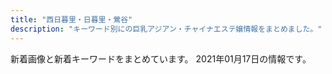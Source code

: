 ```yaml
---
title: "西日暮里・日暮里・鶯谷"
description: "キーワード別にの巨乳アジアン・チャイナエステ嬢情報をまとめました。"
---
```


新着画像と新着キーワードをまとめています。
2021年01月17日の情報です。

<DmmAffiliateIns />
<KeywordTable
  shops={
    [
    {
        "img_links": [
            "http://www.relax-mirai.info/images/m04.jpg",
            "http://www.relax-mirai.info/images/qr.jpg",
            "http://www.relax-mirai.info/images/sayuri1.jpg",
            "http://www.relax-mirai.info/images/info01.jpg",
            "http://www.relax-mirai.info/images/info02.jpg",
            "http://www.relax-mirai.info/i/images/sayuri1.jpg",
            "http://www.relax-mirai.info/gals/aki1.jpg",
            "http://www.relax-mirai.info/i/images/momo1.jpg",
            "http://www.relax-mirai.info/gals/emi1.jpg",
            "http://www.relax-mirai.info/images/risa1.jpg",
            "http://www.relax-mirai.info/gals/risa1.jpg",
            "http://www.relax-mirai.info/images/momo1.jpg",
            "http://www.relax-mirai.info/gals/kaka1.jpg",
            "http://www.relax-mirai.info/images/m03.jpg",
            "http://www.relax-mirai.info/i/120/sayuri1.jpg",
            "http://www.relax-mirai.info/images/m02.jpg"
        ],
        "url": "http://www.relax-mirai.info/",
        "name": "\u672a\u6765",
        "station": "\u65e5\u66ae\u91cc\u99c5\u6771\u53e3",
        "keywords": {}
    },
    {
        "station": "JR\u897f\u65e5\u66ae\u91cc\u99c5",
        "img_links": [
            "http://www.hohoemi.es-relax.info/images/162-1.jpg",
            "http://www.hohoemi.es-relax.info/images/r01.jpg",
            "http://www.hohoemi.es-relax.info/i/room/r01.jpg",
            "http://www.hohoemi.es-relax.info/gals/karin1.jpg",
            "http://www.hohoemi.es-relax.info/images/img04.jpg",
            "http://www.hohoemi.es-relax.info/gals/mimi1.jpg",
            "http://www.hohoemi.es-relax.info/gals/nana1.jpg",
            "http://www.hohoemi.es-relax.info/gals/yuri1.jpg",
            "http://www.hohoemi.es-relax.info/i/room/r03.jpg",
            "http://www.hohoemi.es-relax.info/images/img02.jpg",
            "http://www.hohoemi.es-relax.info/gals/monika1.jpg",
            "http://www.hohoemi.es-relax.info/i/room/r02.jpg",
            "http://www.hohoemi.es-relax.info/gals/egao1.jpg",
            "http://www.hohoemi.es-relax.info/images/img03.jpg",
            "http://www.hohoemi.es-relax.info/images/r03.jpg",
            "http://www.hohoemi.es-relax.info/i/room/r04.jpg",
            "http://www.hohoemi.es-relax.info/images/newsbar.jpg",
            "http://www.hohoemi.es-relax.info/gals/rika1.jpg",
            "http://www.hohoemi.es-relax.info/gals/nanami1.jpg",
            "http://www.hohoemi.es-relax.info/gals/yuyu1.jpg",
            "http://www.hohoemi.es-relax.info/images/r02.jpg",
            "http://www.hohoemi.es-relax.info/images/r04.jpg",
            "http://www.hohoemi.es-relax.info/gals/mirai1.jpg",
            "http://www.hohoemi.es-relax.info/images/r05.jpg",
            "http://www.hohoemi.es-relax.info/images/nanami1.jpg"
        ],
        "keywords": {},
        "url": "http://www.hohoemi.es-relax.info/",
        "name": "\u307b\u307b\u3048\u307f"
    },
    {
        "name": "\u30df\u30a1\u30aa\u30df\u30a1\u30aa",
        "url": "http://www.es-ms.work/",
        "keywords": {},
        "img_links": [
            "http://www.es-ms.work/images/rec2.jpg",
            "http://www.es-ms.work/images/3.jpg",
            "http://www.es-ms.work/images/rec1.jpg",
            "http://www.es-ms.work/images/interior_t.jpg",
            "http://www.es-ms.work/images/news.jpg",
            "http://www.es-ms.work/images/2.jpg",
            "http://www.es-ms.work/staff/kaya.jpg",
            "http://www.es-ms.work/staff/rina.jpg",
            "http://www.es-ms.work/images/ac1.jpg",
            "http://www.es-ms.work/images/s1.png",
            "http://www.es-ms.work/img/sayuri1.jpg",
            "http://www.es-ms.work/images/int1.jpg",
            "http://www.es-ms.work/images/staff_t.jpg",
            "http://www.es-ms.work/staff/sayuri.jpg",
            "http://www.es-ms.work/images/int2.jpg",
            "http://www.es-ms.work/images/tg.jpg",
            "http://www.es-ms.work/images/head.jpg",
            "http://www.es-ms.work/images/sys.jpg",
            "http://www.es-ms.work/images/1.jpg",
            "http://www.es-ms.work/img/rina1.jpg",
            "http://www.es-ms.work/img/kaya1.jpg"
        ],
        "station": "JR\u9daf\u8c37\u99c5\u5317\u53e3"
    },
    {
        "url": "http://onkyoukou.tyo.cm/",
        "station": "JR\u897f\u65e5\u66ae\u91cc\u99c5",
        "name": "\u6e29\u99a8\u6e2f-\u304a\u3093\u304d\u3087\u3046\u3053\u3046-",
        "img_links": [
            "http://onkyoukou.tyo.cm/images/line.jpg",
            "http://onkyoukou.tyo.cm/images/acc3.jpg",
            "http://onkyoukou.tyo.cm/images/top.png",
            "http://onkyoukou.tyo.cm/photos/sites/88/2017/03/staff4.jpg",
            "http://onkyoukou.tyo.cm/images/acc1.jpg",
            "http://onkyoukou.tyo.cm/images/s_staff1.jpg",
            "http://onkyoukou.tyo.cm/images/nbj1.jpg",
            "http://onkyoukou.tyo.cm/images/n1.jpg",
            "http://onkyoukou.tyo.cm/photos/sites/88/2020/03/2020030111163079.jpg",
            "http://onkyoukou.tyo.cm/images/s_staff.jpg",
            "http://onkyoukou.tyo.cm/images/face_bj3.jpg",
            "http://onkyoukou.tyo.cm/images/s_pick.jpg",
            "http://onkyoukou.tyo.cm/images/n3.jpg",
            "http://onkyoukou.tyo.cm/images/s_news.jpg",
            "http://onkyoukou.tyo.cm/images/s_face.jpg",
            "http://onkyoukou.tyo.cm/images/nbj3.jpg",
            "http://onkyoukou.tyo.cm/photos/sites/88/2017/03/staff1.jpg",
            "http://onkyoukou.tyo.cm/images/mobile.jpg",
            "http://onkyoukou.tyo.cm/images/acc2.jpg",
            "http://onkyoukou.tyo.cm/photos/sites/88/2017/03/staff2.jpg",
            "http://onkyoukou.tyo.cm/images/s_mobile.jpg",
            "http://onkyoukou.tyo.cm/images/s_link.jpg",
            "http://onkyoukou.tyo.cm/images/face_bj.jpg"
        ],
        "keywords": {
            "C": 13,
            "87": 3,
            "88": 6,
            "86": 3
        }
    },
    {
        "station": "\u753a\u5c4b\u99c51\u756a\u51fa\u53e3",
        "url": "https://mominoki.tyo.ac/",
        "keywords": {
            "85": 12,
            "C": 14,
            "E": 4,
            "87": 8,
            "86": 4,
            "D": 20
        },
        "img_links": [
            "https://mominoki.tyo.ac/images/themes/pink/s_staff.png",
            "https://mominoki.tyo.ac/images/themes/pink/s_ranking.png",
            "https://mominoki.tyo.ac/images/themes/pink/no1.png",
            "https://mominoki.tyo.ac/images/room1.jpg",
            "https://mominoki.tyo.ac/images/room3.jpg",
            "https://mominoki.tyo.ac/images/themes/pink/s_link.png",
            "https://mominoki.tyo.ac/images/themes/pink/no2.png",
            "https://mominoki.tyo.ac/photos/sites/41/2020/09/2020092804344750.jpg",
            "https://mominoki.tyo.ac/photos/sites/41/2020/09/2020092801595154.jpg",
            "https://mominoki.tyo.ac/photos/sites/41/2020/09/2020092804344859.jpg",
            "https://mominoki.tyo.ac/images/themes/pink/s_pickup.png",
            "https://mominoki.tyo.ac/images/themes/pink/s_news.png",
            "https://mominoki.tyo.ac/images/themes/pink/s_newface.png",
            "https://mominoki.tyo.ac/images/themes/pink/line.png",
            "https://mominoki.tyo.ac/photos/sites/41/2020/11/2020111401222038.jpg",
            "https://mominoki.tyo.ac/images/themes/pink/r3.jpg",
            "https://mominoki.tyo.ac/images/room4.jpg",
            "https://mominoki.tyo.ac/photos/sites/41/2020/09/2020092810535583.jpg",
            "https://mominoki.tyo.ac/images/room2.jpg",
            "https://mominoki.tyo.ac/images/themes/pink/mobile.jpg",
            "https://mominoki.tyo.ac/photos/sites/41/2020/09/2020092804344656.jpg"
        ],
        "name": "\u3082\u307f\u306e\u6728"
    },
    {
        "keywords": {
            "\u30c0\u30a4\u30ca\u30de\u30a4\u30c8": 1,
            "\u30bb\u30af\u30b7\u30fc": 29,
            "G": 2,
            "E": 2
        },
        "img_links": [
            "https://www.sofia-est.com/img/girl/thumb/s81_1.jpg",
            "https://www.sofia-est.com/img/material/page4_subt1.png",
            "https://www.sofia-est.com/img/girl/thumb/s81_4.jpg",
            "https://www.sofia-est.com/img/girl/thumb/s85_2.jpg",
            "https://www.sofia-est.com/img/material/top_news.png",
            "https://www.sofia-est.com/img/material/phototxt.jpg",
            "https://www.sofia-est.com/img/girl/pickup/pickup20180411052859.jpg",
            "https://www.sofia-est.com/img/girl/list/s81_list.jpg",
            "https://www.sofia-est.com/img/material/page8_subt2.png",
            "https://www.sofia-est.com/img/material/page6_subt3.png",
            "https://www.sofia-est.com/img/material/top_pickup.png",
            "https://www.sofia-est.com/img/girl/thumb/s57_4.jpg",
            "https://www.sofia-est.com/img/girl/thumb/s92_1.jpg",
            "https://www.sofia-est.com/img/material/page6_subt1.png",
            "https://www.sofia-est.com/img/material/photo3.jpg",
            "https://www.sofia-est.com/img/girl/list/s99_list.jpg",
            "https://www.sofia-est.com/img/girl/mobilepickup/mobilepickup20200302124127.jpg",
            "https://www.sofia-est.com/img/girl/main/s111_1.jpg",
            "https://www.sofia-est.com/img/top/topslide20141210.jpg",
            "https://www.sofia-est.com/img/top/topslide20150918.jpg",
            "https://www.sofia-est.com/img/material/hosi5.png",
            "https://www.sofia-est.com/img/girl/main/s57_1.jpg",
            "https://www.sofia-est.com/img/material/photo4.jpg",
            "https://www.sofia-est.com/img/material/mob_m4.jpg",
            "https://www.sofia-est.com/img/girl/thumb/s99_2.jpg",
            "https://www.sofia-est.com/img/material/movie20141210.jpg",
            "https://www.sofia-est.com/img/girl/list/s56_list.jpg",
            "https://www.sofia-est.com/img/girl/pickup/pickup20191220093702.jpg",
            "https://www.sofia-est.com/img/girl/thumb/s99_1.jpg",
            "https://www.sofia-est.com/img/material/top_camp.png",
            "https://www.sofia-est.com/img/material/photo6.jpg",
            "https://www.sofia-est.com/img/girl/thumb/s55_1.jpg",
            "https://www.sofia-est.com/img/girl/thumb/s100_1.jpg",
            "https://www.sofia-est.com/img/material/page3_1_subt1.png",
            "https://www.sofia-est.com/img/material/mob_m3_rev1.jpg",
            "https://www.sofia-est.com/img/girl/list/s100_list.jpg",
            "https://www.sofia-est.com/img/material/gm1_rollout.png",
            "https://www.sofia-est.com/img/girl/thumb/s57_3.jpg",
            "https://www.sofia-est.com/img/girl/list/s57_list.jpg",
            "https://www.sofia-est.com/img/girl/main/s55_1.jpg",
            "https://www.sofia-est.com/img/material/mob_youtube.png",
            "https://www.sofia-est.com/img/girl/thumb/s57_1.jpg",
            "https://www.sofia-est.com/img/top/topslide20141211.jpg",
            "https://www.sofia-est.com/img/material/top_about.png",
            "https://www.sofia-est.com/img/girl/thumb/s111_2.jpg",
            "https://www.sofia-est.com/img/girl/thumb/s81_5.jpg",
            "https://www.sofia-est.com/img/material/course_tanta1.png",
            "https://www.sofia-est.com/img/material/gm3_rollout.png",
            "https://www.sofia-est.com/img/material/page7_subt1.png",
            "https://www.sofia-est.com/img/girl/main/s99_1.jpg",
            "https://www.sofia-est.com/img/material/movie_left_yaji.png",
            "https://www.sofia-est.com/img/material/page6_subt2.png",
            "https://www.sofia-est.com/img/material/top_infomation.png",
            "https://www.sofia-est.com/img/girl/thumb/s85_3.jpg",
            "https://www.sofia-est.com/img/girl/thumb/s81_3.jpg",
            "https://www.sofia-est.com/img/girl/main/s85_1.jpg",
            "https://www.sofia-est.com/img/material/gm5_rollout.png",
            "https://www.sofia-est.com/img/material/top_newface.png",
            "https://www.sofia-est.com/img/girl/pickup/pickup20191220093623.jpg",
            "https://www.sofia-est.com/img/girl/list/s97_list.jpg",
            "https://www.sofia-est.com/img/girl/thumb/s94_1.jpg",
            "https://www.sofia-est.com/img/girl/thumb/s57_2.jpg",
            "https://www.sofia-est.com/img/material/mob_m1_rev1.jpg",
            "https://www.sofia-est.com/img/girl/list/s85_list.jpg",
            "https://www.sofia-est.com/img/material/pagetop_rollout.png",
            "https://www.sofia-est.com/img/girl/thumb/s92_2.jpg",
            "https://www.sofia-est.com/img/material/movie_right_yaji.png",
            "https://www.sofia-est.com/img/material/mobileqr.png",
            "https://www.sofia-est.com/img/material/page5_subt1.png",
            "https://www.sofia-est.com/img/girl/main/s100_1.jpg",
            "https://www.sofia-est.com/img/girl/main/s97_1.jpg",
            "https://www.sofia-est.com/img/material/noimg_b.jpg",
            "https://www.sofia-est.com/img/material/noimg_m.jpg",
            "https://www.sofia-est.com/img/girl/thumb/s55_3.jpg",
            "https://www.sofia-est.com/img/girl/thumb/s111_1.jpg",
            "https://www.sofia-est.com/img/girl/thumb/s56_1.jpg",
            "https://www.sofia-est.com/img/material/coursepoint_rev2.png",
            "https://www.sofia-est.com/img/material/photo2.jpg",
            "https://www.sofia-est.com/img/girl/thumb/s89_1.jpg",
            "https://www.sofia-est.com/img/material/page3_subt1.png",
            "https://www.sofia-est.com/img/material/iph.png",
            "https://www.sofia-est.com/img/girl/thumb/s94_2.jpg",
            "https://www.sofia-est.com/img/material/photo8.jpg",
            "https://www.sofia-est.com/img/girl/list/s84_list.jpg",
            "https://www.sofia-est.com/img/material/photo7.jpg",
            "https://www.sofia-est.com/img/girl/thumb/s85_1.jpg",
            "https://www.sofia-est.com/img/material/sd_rt_btn.png",
            "https://www.sofia-est.com/img/material/top_kodawari.png",
            "https://www.sofia-est.com/img/material/photobig.jpg",
            "https://www.sofia-est.com/img/material/page3_1_subt2.png",
            "https://www.sofia-est.com/img/girl/thumb/s84_1.jpg",
            "https://www.sofia-est.com/img/banner/koko_120x60.png",
            "https://www.sofia-est.com/img/girl/main/s81_1.jpg",
            "https://www.sofia-est.com/img/material/courseoption_rev1.png",
            "https://www.sofia-est.com/img/material/mob_m2_rev1.jpg",
            "https://www.sofia-est.com/img/material/top_movie.png",
            "https://www.sofia-est.com/img/what/coupon202009.png",
            "https://www.sofia-est.com/img/girl/thumb/s97_2.jpg",
            "https://www.sofia-est.com/img/girl/thumb/s100_2.jpg",
            "https://www.sofia-est.com/img/girl/thumb/s55_2.jpg",
            "https://www.sofia-est.com/img/material/gm2_rollout.png",
            "https://www.sofia-est.com/img/material/page4_subt2.png",
            "https://www.sofia-est.com/img/material/page5_subt2.png",
            "https://www.sofia-est.com/img/girl/pickup/pickup20190509222453.jpg",
            "https://www.sofia-est.com/img/material/noimg_thumb.jpg",
            "https://www.sofia-est.com/img/girl/list/s89_list.jpg",
            "https://www.sofia-est.com/img/material/course_tanta2.png",
            "https://www.sofia-est.com/img/material/movieicon.png",
            "https://www.sofia-est.com/img/girl/list/s55_list.jpg",
            "https://www.sofia-est.com/img/material/mob_m5.jpg",
            "https://www.sofia-est.com/img/girl/pickup/pickup20200111122329.jpg",
            "https://www.sofia-est.com/img/girl/thumb/s97_1.jpg",
            "https://www.sofia-est.com/img/material/top_kodawariimg1.jpg",
            "https://www.sofia-est.com/img/girl/main/s94_1.jpg",
            "https://www.sofia-est.com/img/material/yakusoku.png",
            "https://www.sofia-est.com/img/material/gm6_rollout.png",
            "https://www.sofia-est.com/img/material/top_twitter.png",
            "https://www.sofia-est.com/img/material/gm4_rollout.png",
            "https://www.sofia-est.com/img/girl/thumb/s81_2.jpg",
            "https://www.sofia-est.com/img/girl/list/s94_list.jpg",
            "https://www.sofia-est.com/img/girl/list/s111_list.jpg",
            "https://www.sofia-est.com/img/material/photo5.jpg",
            "https://www.sofia-est.com/img/material/photo1.jpg",
            "https://www.sofia-est.com/img/material/doublecourse_rev1.png",
            "https://www.sofia-est.com/img/material/page8_subt1.png",
            "https://www.sofia-est.com/img/girl/list/s92_list.jpg",
            "https://www.sofia-est.com/img/girl/main/s92_1.jpg",
            "https://www.sofia-est.com/img/material/page2_subt1.png"
        ],
        "station": "JR\u65e5\u66ae\u91cc\u99c5\u5357\u53e3",
        "name": "\u30bd\u30d5\u30a3\u30a2",
        "url": "https://www.sofia-est.com/"
    },
    {
        "station": "JR\u65e5\u66ae\u91cc\u99c5",
        "name": "\u6797\u30de\u30c3\u30b5\u30fc\u30b8",
        "img_links": [
            "http://www.night.ne.jp/tokyo/hayasi/img/view_6.jpg",
            "http://www.night.ne.jp/nightnet/img/9.jpg",
            "http://www.night.ne.jp/nightnet/img/10.jpg",
            "http://www.night.ne.jp/nightnet/img/11.jpg",
            "http://www.night.ne.jp/_format/P/img/whats_news.jpg",
            "http://www.night.ne.jp/_format/P/img/index_enter_1.jpg",
            "http://www.night.ne.jp/tokyo/hayasi/img/index_view.jpg",
            "http://www.night.ne.jp/nightnet/img/13.jpg",
            "http://www.night.ne.jp/nightnet/img/15.jpg",
            "http://www.night.ne.jp/nightnet/img/17.jpg",
            "http://www.night.ne.jp/nightnet/img/4.jpg",
            "http://www.night.ne.jp/tokyo/hayasi/img/index_top.jpg",
            "http://www.night.ne.jp/nightnet/img/12a.jpg",
            "http://www.night.ne.jp/nightnet/img/3.jpg",
            "http://www.night.ne.jp/tokyo/hayasi/img/view_2.jpg",
            "http://www.night.ne.jp/nightnet/img/16.jpg",
            "http://www.night.ne.jp/nightnet/img/7.jpg",
            "http://www.night.ne.jp/nightnet/img/6.jpg",
            "http://www.night.ne.jp/tokyo/hayasi/img_staff/g_7181.jpg",
            "http://www.night.ne.jp/tokyo/hayasi/img/view_1.jpg",
            "http://www.night.ne.jp/_format/P/img/over_msg_02.jpg",
            "http://www.night.ne.jp/_format/W/img/whats_view.jpg",
            "http://www.night.ne.jp/nightnet/img/2.jpg",
            "http://www.night.ne.jp/tokyo/hayasi/img/view_3.jpg",
            "http://www.night.ne.jp/tokyo/hayasi/img/view_4.jpg",
            "http://www.night.ne.jp/nightnet/img/14.jpg",
            "http://www.night.ne.jp/tokyo/hayasi/img/index.jpg",
            "http://www.night.ne.jp/nightnet/img/8.jpg",
            "http://www.night.ne.jp/nightnet/img/5.jpg",
            "http://www.night.ne.jp/tokyo/hayasi/img/qr_code.jpg",
            "http://www.night.ne.jp/tokyo/hayasi/img/view_5.jpg",
            "http://www.night.ne.jp/_format/P/img/over_msg_01.jpg",
            "http://www.night.ne.jp/nightnet/img/1.jpg"
        ],
        "url": "http://www.night.ne.jp/tokyo/hayasi/",
        "keywords": {}
    },
    {
        "name": "\u3075\u308f\u3075\u308f",
        "img_links": [
            "http://flowerscent.este.work/head_2_4691_1553674270815382.png",
            "http://flowerscent.este.work/2/uploadimg/1599833697.jpg",
            "http://flowerscent.este.work/2/uploadimg/1600260826.jpg",
            "http://flowerscent.este.work/head_1_4691_1553674270167089.png",
            "http://flowerscent.este.work/head_3_4691_1556258938113847.png"
        ],
        "station": "JR\u897f\u65e5\u66ae\u91cc\u99c5",
        "keywords": {
            "D": 12,
            "86": 12,
            "87": 12,
            "C": 36,
            "83": 36,
            "E": 12
        },
        "url": "http://flowerscent.este.work/"
    },
    {
        "name": "\u5fc3\u7f8e",
        "url": "http://www.ai-lian.work/",
        "station": "JR\u9daf\u8c37\u99c5\u5317\u53e3",
        "keywords": {},
        "img_links": [
            "http://www.ai-lian.work/images/int2.jpg",
            "http://www.ai-lian.work/images/3.jpg",
            "http://www.ai-lian.work/images/int1.jpg",
            "http://www.ai-lian.work/img/aya1.jpg",
            "http://www.ai-lian.work/images/news.jpg",
            "http://www.ai-lian.work/images/interior_t.jpg",
            "http://www.ai-lian.work/images/sys1.jpg",
            "http://www.ai-lian.work/images/line.png",
            "http://www.ai-lian.work/images/mobile.jpg",
            "http://www.ai-lian.work/images/staff_t.jpg",
            "http://www.ai-lian.work/img/yui1.jpg",
            "http://www.ai-lian.work/images/ta.jpg",
            "http://www.ai-lian.work/images/tel.jpg",
            "http://www.ai-lian.work/img/saya1.jpg",
            "http://www.ai-lian.work/images/head.jpg",
            "http://www.ai-lian.work/images/rec1.jpg",
            "http://www.ai-lian.work/images/1.jpg",
            "http://www.ai-lian.work/images/2.jpg"
        ]
    },
    {
        "name": "\u6843",
        "keywords": {
            "86": 15,
            "D": 20,
            "85": 5
        },
        "url": "http://momo.tyo.cm/",
        "station": "JR\u65e5\u66ae\u91cc\u99c5\u5357\u53e3",
        "img_links": [
            "http://momo.tyo.cm/images/nav_link06.png",
            "http://momo.tyo.cm/photos/sites/53/2020/12/2020120110412383.jpg",
            "http://momo.tyo.cm/photos/sites/53/2020/08/2020083106342164.jpg",
            "http://momo.tyo.cm/images/news.png",
            "http://momo.tyo.cm/images/tit01.png",
            "http://momo.tyo.cm/images/pagetop.png",
            "http://momo.tyo.cm/images/nav_link05.png",
            "http://momo.tyo.cm/photos/sites/53/2020/12/202012011041246.jpg",
            "http://momo.tyo.cm/images/nav_link03.png",
            "http://momo.tyo.cm/images/tit_com.png",
            "http://momo.tyo.cm/images/top_slider02.jpg",
            "http://momo.tyo.cm/images/tit_com04.png",
            "http://momo.tyo.cm/images/tit_staff.png",
            "http://momo.tyo.cm/images/tit05.png",
            "http://momo.tyo.cm/images/tit03.png",
            "http://momo.tyo.cm/images/tit_com03.png",
            "http://momo.tyo.cm/images/tit_link01.png",
            "http://momo.tyo.cm/images/border01.png",
            "http://momo.tyo.cm/images/nav_link02.png",
            "http://momo.tyo.cm/images/nav_link04.png",
            "http://momo.tyo.cm/images/nav_link01.png",
            "http://momo.tyo.cm/images/bg_pick.png",
            "http://momo.tyo.cm/images/tit_com01.png",
            "http://momo.tyo.cm/images/tit_com02.png",
            "http://momo.tyo.cm/images/tit02.png",
            "http://momo.tyo.cm/images/border02.png",
            "http://momo.tyo.cm/images/tit_com05.png",
            "http://momo.tyo.cm/images/tit04.png",
            "http://momo.tyo.cm/photos/sites/53/2020/08/2020083106342133.jpg",
            "http://momo.tyo.cm/images/top_slider01.jpg"
        ]
    },
    {
        "img_links": [
            "http://www.es-minami.com/img/riri1.jpg",
            "http://www.es-minami.com/gals/mika2.jpg",
            "http://www.es-minami.com/images/rika1.jpg",
            "http://www.es-minami.com/img/sayuri2.jpg",
            "http://es-minami.com/gals/sayuri1.jpg",
            "http://www.es-minami.com/images/staff-bar.png",
            "http://es-minami.com/img/sayuri2.jpg",
            "http://es-minami.com/images/nana1.jpg",
            "http://es-minami.com/gals/sayuri2.jpg",
            "http://es-minami.com/images/news.png",
            "http://www.es-minami.com/img/yuki1.jpg",
            "http://www.es-minami.com/gals/rika1.jpg",
            "http://es-minami.com/images/rika1.jpg",
            "http://www.es-minami.com/images/pick_staff6.jpg",
            "http://es-minami.com/images/yuki1.jpg",
            "http://www.es-minami.com/img/nana1.jpg",
            "http://www.es-minami.com/images/sayuri1.jpg",
            "http://es-minami.com/gals/rika1.jpg",
            "http://www.es-minami.com/images/riri1.jpg",
            "http://www.es-minami.com/images/mika1.jpg",
            "http://es-minami.com/gals/riri1.jpg",
            "http://es-minami.com/img/nana1.jpg",
            "http://es-minami.com/img/yuki1.jpg",
            "http://es-minami.com/images/staff-bar.png",
            "http://www.es-minami.com/gals/yuki1.jpg",
            "http://es-minami.com/img/mika1.jpg",
            "http://es-minami.com/images/riri1.jpg",
            "http://es-minami.com/images/sayuri2.jpg",
            "http://www.es-minami.com/gals/nana1.jpg",
            "http://www.es-minami.com/images/mobole.png",
            "http://es-minami.com/images/mika2.jpg",
            "http://www.es-minami.com/images/yuki1.jpg",
            "http://www.es-minami.com/gals/sayuri2.jpg",
            "http://www.es-minami.com/images/sayuri2.jpg",
            "http://es-minami.com/gals/mika1.jpg",
            "http://www.es-minami.com/gals/mika1.jpg",
            "http://es-minami.com/gals/nana1.jpg",
            "http://es-minami.com/gals/mika2.jpg",
            "http://es-minami.com/img/mika2.jpg",
            "http://es-minami.com/gals/yuki1.jpg",
            "http://www.es-minami.com/images/mika2.jpg",
            "http://www.es-minami.com/img/sayuri1.jpg",
            "http://www.es-minami.com/images/news.png",
            "http://www.es-minami.com/gals/sakura1.jpg",
            "http://es-minami.com/images/sayuri1.jpg",
            "http://es-minami.com/images/mobole.png",
            "http://es-minami.com/images/mika1.jpg",
            "http://www.es-minami.com/gals/sayuri1.jpg",
            "http://www.es-minami.com/gals/riri1.jpg",
            "http://www.es-minami.com/images/nana1.jpg",
            "http://www.es-minami.com/img/mika2.jpg",
            "http://es-minami.com/images/pick_staff6.jpg",
            "http://es-minami.com/img/sayuri1.jpg",
            "http://es-minami.com/gals/sakura1.jpg",
            "http://www.es-minami.com/img/mika1.jpg",
            "http://es-minami.com/img/riri1.jpg"
        ],
        "name": "\u307f\u306a\u307f",
        "keywords": {},
        "station": "JR\u65e5\u66ae\u91cc\u99c5\u6771\u53e3",
        "url": "http://es-minami.com/"
    },
    {
        "img_links": [
            "http://es-rlx.com/staff/yuki/01mb.jpg",
            "http://es-rlx.com/img/access/road04.jpg",
            "http://es-rlx.com/staff/sakura/01.jpg",
            "http://es-rlx.com/staff/anna/01mb.jpg",
            "http://es-rlx.com/staff/mai/01.jpg",
            "http://es-rlx.com/staff/minami/01mb.jpg",
            "http://es-rlx.com/staff/yuki/01.jpg",
            "http://es-rlx.com/img/ft_tel.png",
            "http://es-rlx.com/img/youtube.jpg",
            "http://es-rlx.com/img/ttl_tnew.png",
            "http://es-rlx.com/pic/top3.jpg",
            "http://es-rlx.com/staff/mai/01mb.jpg",
            "http://es-rlx.com/pic/head.png",
            "http://es-rlx.com/img/access/road01.jpg",
            "http://es-rlx.com/img/access/road03.jpg",
            "http://es-rlx.com/img/access/roaddm.png",
            "http://es-rlx.com/staff/rumi/01.jpg",
            "http://es-rlx.com/img/ttl_mobile.png",
            "http://es-rlx.com/staff/minami/01.jpg",
            "http://es-rlx.com/staff/sakura/01mb.jpg",
            "http://es-rlx.com/img/access/kanban.png",
            "http://es-rlx.com/pic/top2.jpg",
            "http://es-rlx.com/img/ttl_staff.png",
            "http://es-rlx.com/pic/top1.jpg",
            "http://es-rlx.com/staff/rumi/01mb.jpg",
            "http://es-rlx.com/img/ttl_rec.png",
            "http://es-rlx.com/i/files/homeimg.jpg",
            "http://es-rlx.com/img/access/road02.jpg",
            "http://es-rlx.com/staff/anna/01.jpg"
        ],
        "keywords": {
            "C": 21
        },
        "url": "http://es-rlx.com/",
        "station": "JR\u9daf\u8c37\u99c5\u5317\u53e3",
        "name": "\u5065\u7f8e\u5802"
    },
    {
        "img_links": [
            "http://yonze.m-relax.net/images/cam.png",
            "http://yonze.m-relax.net/images/pic-imihi2.jpg",
            "http://yonze.m-relax.net/images/bar-greeting.png",
            "http://yonze.m-relax.net/pic/pic2.jpg",
            "http://yonze.m-relax.net/images/bar-midasi1.png",
            "http://yonze.m-relax.net/images/b-tel2.png",
            "http://yonze.m-relax.net/pic/pic3.jpg",
            "http://yonze.m-relax.net/images/cam20201201.png",
            "http://yonze.m-relax.net/images/bar-cam.png",
            "http://yonze.m-relax.net/pic/pic1.jpg",
            "http://yonze.m-relax.net/images/bar-photo.png"
        ],
        "station": "JR\u65e5\u66ae\u91cc\u99c5\u6771\u53e3",
        "keywords": {},
        "url": "http://yonze.m-relax.net/",
        "name": "\u30e8\u30f3\u30bc"
    },
    {
        "keywords": {
            "C": 6
        },
        "url": "http://www.en-nippori.net/",
        "station": "JR\u65e5\u66ae\u91cc\u99c5\u6771\u53e3",
        "name": "\u7e01",
        "img_links": [
            "http://www.en-nippori.net/image/mainparts/images/navi01_03.jpg",
            "http://www.en-nippori.net/image/mainparts/images/navi01_04.jpg",
            "http://www.en-nippori.net/image/mainparts/main.jpg",
            "http://www.en-nippori.net/image/therapist/06.jpg",
            "http://www.en-nippori.net/image/mainparts/images/navi01_05.jpg",
            "http://www.en-nippori.net/image/therapist/01.jpg",
            "http://www.en-nippori.net/image/therapist/03.jpg",
            "http://www.en-nippori.net/image/mainparts/images/navi01_02.jpg",
            "http://www.en-nippori.net/image/therapist/04.jpg",
            "http://www.en-nippori.net/image/therapist/02.jpg",
            "http://www.en-nippori.net/image/mainparts/images/navi01_07.jpg",
            "http://www.en-nippori.net/image/mainparts/images/navi01_06.jpg",
            "http://www.en-nippori.net/image/index/top.jpg"
        ]
    },
    {
        "url": "http://chou.ies.bz/",
        "station": "JR\u897f\u65e5\u66ae\u91cc\u99c5",
        "keywords": {
            "D": 9,
            "C": 1,
            "E": 1,
            "85": 1,
            "87": 1,
            "86": 7,
            "84": 2
        },
        "name": "\u706f\u308a\u5c4b",
        "img_links": [
            "http://chou.ies.bz/photos/sites/85/2019/07/2019070106320474.jpg",
            "http://chou.ies.bz/photos/sites/85/2019/07/2019070106330942.jpg",
            "http://chou.ies.bz/images/s_pick.png",
            "http://chou.ies.bz/images/top.png",
            "http://chou.ies.bz/images/n3.png",
            "http://chou.ies.bz/photos/sites/85/2020/10/2020100610370157.jpg",
            "http://chou.ies.bz/photos/sites/85/2019/07/2019070106340260.jpg",
            "http://chou.ies.bz/photos/sites/85/2019/07/2019070509385227.jpg",
            "http://chou.ies.bz/photos/sites/85/2020/12/2020121802483415.jpg",
            "http://chou.ies.bz/photos/sites/85/2019/06/2019062803491517.jpg",
            "http://chou.ies.bz/photos/sites/85/2019/12/2019120602315853.jpg",
            "http://chou.ies.bz/images/n1.jpg",
            "http://chou.ies.bz/images/s_news.png",
            "http://chou.ies.bz/images/s3.png",
            "http://chou.ies.bz/images/mobile.png",
            "http://chou.ies.bz/photos/sites/85/2020/10/2020100610383828.jpg",
            "http://chou.ies.bz/images/s_staff.jpg",
            "http://chou.ies.bz/photos/sites/85/2020/12/2020120204265615.jpg",
            "http://chou.ies.bz/photos/sites/85/2020/12/2020120204150858.jpg",
            "http://chou.ies.bz/images/s_link.png",
            "http://chou.ies.bz/photos/sites/85/2019/07/2019070106333414.jpg",
            "http://chou.ies.bz/images/s1.png"
        ]
    },
    {
        "name": "\u30e9\u30d4\u30b9",
        "url": "http://lapis.tyo.cm/",
        "keywords": {
            "86": 8,
            "83": 4,
            "D": 16,
            "87": 4
        },
        "station": "JR\u9daf\u8c37\u99c5\u5317\u53e3",
        "img_links": [
            "http://lapis.tyo.cm/images/s_face.jpg",
            "http://lapis.tyo.cm/images/s_link.jpg",
            "http://lapis.tyo.cm/images/new.jpg",
            "http://lapis.tyo.cm/images/nbj3.jpg",
            "http://lapis.tyo.cm/photos/sites/75/2021/01/2021010407562290.jpg",
            "http://lapis.tyo.cm/images/pick_bj1.jpg",
            "http://lapis.tyo.cm/images/s_staff.jpg",
            "http://lapis.tyo.cm/photos/sites/75/2021/01/2021010407562697.jpg",
            "http://lapis.tyo.cm/images/s_blog.jpg",
            "http://lapis.tyo.cm/images/s_pick.jpg",
            "http://lapis.tyo.cm/images/mobile.jpg",
            "http://lapis.tyo.cm/photos/sites/75/2021/01/2021010407562324.jpg",
            "http://lapis.tyo.cm/images/nbj1.jpg",
            "http://lapis.tyo.cm/images/pick_bj3.jpg",
            "http://lapis.tyo.cm/photos/sites/75/2021/01/2021010407562482.jpg",
            "http://lapis.tyo.cm/images/top.png"
        ]
    },
    {
        "station": "JR\u65e5\u66ae\u91cc\u99c5\u5357\u53e3",
        "name": "\u306f\u305f\u3061",
        "keywords": {
            "F": 3,
            "94": 3,
            "85": 15,
            "E": 7,
            "D": 46,
            "86": 18,
            "C": 20
        },
        "img_links": [
            "http://www.mac-riraku106.xyz/uploads/190926/1-1Z926131R6102.jpg",
            "http://www.mac-riraku106.xyz/uploads/190906/1-1ZZ612503C39.jpg",
            "http://www.mac-riraku106.xyz/uploads/191128/1-19112Q31009521.jpg",
            "http://www.mac-riraku106.xyz/uploads/191106/1-191106092S0357.jpg",
            "http://www.mac-riraku106.xyz/uploads/200501/1-200501125150516.jpg",
            "http://www.mac-riraku106.xyz/static/picture/1.jpg",
            "http://www.mac-riraku106.xyz/uploads/190723/1-1.jpg",
            "http://www.mac-riraku106.xyz/uploads/200818/1-200QQ5535E92.jpg",
            "http://www.mac-riraku106.xyz/uploads/200818/1-200QQ55415J4.jpg",
            "http://www.mac-riraku106.xyz/uploads/200501/1-200501125300127.jpg",
            "http://www.mac-riraku106.xyz/uploads/191106/1-191106092J62Y.jpg",
            "http://www.mac-riraku106.xyz/uploads/200801/1-200P1110631926.jpg",
            "http://www.mac-riraku106.xyz/uploads/200325/1-2003251H312V4.jpg",
            "http://www.mac-riraku106.xyz/uploads/200317/1-20031G44235R7.jpg",
            "http://www.mac-riraku106.xyz/uploads/191219/1-19121912423J29.jpg",
            "http://www.mac-riraku106.xyz/uploads/191209/1-1912091229204E.jpg",
            "http://www.mac-riraku106.xyz/uploads/200310/1-200310130Z0421.jpg",
            "http://www.mac-riraku106.xyz/uploads/200608/1-20060Q0251EY.jpg",
            "http://www.mac-riraku106.xyz/uploads/190723/21-1.jpg",
            "http://www.mac-riraku106.xyz/uploads/200310/1-20031013091I08.jpg",
            "http://www.mac-riraku106.xyz/uploads/200501/1-200501125251121.jpg",
            "http://www.mac-riraku106.xyz/uploads/200801/1-200P1110412514.jpg",
            "http://www.mac-riraku106.xyz/static/picture/top-img03.png",
            "http://www.mac-riraku106.xyz/uploads/200501/1-200501145002a7.jpg",
            "http://www.mac-riraku106.xyz/uploads/191106/1-191106092T0531.jpg",
            "http://www.mac-riraku106.xyz/static/picture/michi02.png",
            "http://www.mac-riraku106.xyz/uploads/191219/1-191219124141563.jpg",
            "http://www.mac-riraku106.xyz/uploads/190723/1-2.jpg",
            "http://www.mac-riraku106.xyz/uploads/200317/1-20031G4420c38.jpg",
            "http://www.mac-riraku106.xyz/uploads/190723/33-1.jpg",
            "http://www.mac-riraku106.xyz/uploads/190826/1-1ZR614462Qa.jpg",
            "http://www.mac-riraku106.xyz/uploads/190723/23-1.jpg",
            "http://www.mac-riraku106.xyz/uploads/191008/1-19100Q5451M20.jpg",
            "http://www.mac-riraku106.xyz/uploads/190826/1-1ZR6144611E0.jpg",
            "http://www.mac-riraku106.xyz/uploads/191128/1-19112Q3111UF.jpg",
            "http://www.mac-riraku106.xyz/static/picture/call.png",
            "http://www.mac-riraku106.xyz/uploads/191128/1-19112Q3102OP.jpg",
            "http://www.mac-riraku106.xyz/static/picture/tel.png",
            "http://www.mac-riraku106.xyz/uploads/200325/1-2003251H340B9.jpg",
            "http://www.mac-riraku106.xyz/static/picture/2.jpg",
            "http://www.mac-riraku106.xyz/uploads/191209/1-191209122ZY50.jpg",
            "http://www.mac-riraku106.xyz/uploads/200310/1-200310130925920.jpg",
            "http://www.mac-riraku106.xyz/uploads/190723/23-2.jpg",
            "http://www.mac-riraku106.xyz/static/picture/top-img09.png",
            "http://www.mac-riraku106.xyz/uploads/200317/1-20031G44220J0.jpg",
            "http://www.mac-riraku106.xyz/uploads/190723/23-3.jpg",
            "http://www.mac-riraku106.xyz/static/picture/michi01.png",
            "http://www.mac-riraku106.xyz/uploads/200818/1-200QQ554231G.jpg",
            "http://www.mac-riraku106.xyz/static/picture/top-img02.png",
            "http://www.mac-riraku106.xyz/static/picture/top-img01.png",
            "http://www.mac-riraku106.xyz/uploads/191008/1-19100Q5453V63.jpg",
            "http://www.mac-riraku106.xyz/uploads/200608/1-20060Q02506204.jpg",
            "http://www.mac-riraku106.xyz/uploads/190926/1-1Z926131T2408.jpg",
            "http://www.mac-riraku106.xyz/uploads/190723/10-1.jpg",
            "http://www.mac-riraku106.xyz/uploads/200501/1-200501125159161.jpg",
            "http://www.mac-riraku106.xyz/uploads/191209/1-191209123459153.jpg",
            "http://www.mac-riraku106.xyz/uploads/200501/1-200501145011C2.jpg",
            "http://www.mac-riraku106.xyz/uploads/200501/1-200501144951148.jpg",
            "http://www.mac-riraku106.xyz/uploads/190723/34-1.jpg",
            "http://www.mac-riraku106.xyz/uploads/190723/10-2.jpg",
            "http://www.mac-riraku106.xyz/uploads/190723/30-1.jpg",
            "http://www.mac-riraku106.xyz/uploads/190906/1-1ZZ6125225A4.jpg",
            "http://www.mac-riraku106.xyz/uploads/190723/25-1.jpg",
            "http://www.mac-riraku106.xyz/uploads/200801/1-200P1110A4M2.jpg"
        ],
        "url": "http://www.mac-riraku106.xyz/"
    }
]
}
/>
<DmmAffiliateScript />

